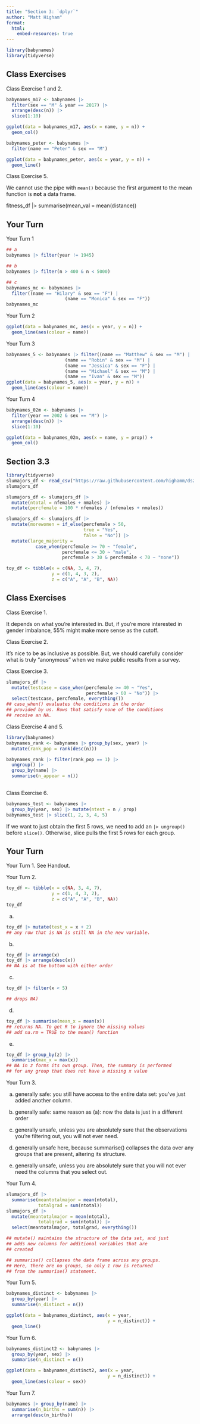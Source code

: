 ```yaml
---
title: "Section 3: `dplyr`"
author: "Matt Higham"
format: 
  html:
    embed-resources: true
---
```


```r
library(babynames)
library(tidyverse)
```

## Class Exercises 

Class Exercise 1 and 2.

```r
babynames_m17 <- babynames |>
  filter(sex == "M" & year == 2017) |>
  arrange(desc(n)) |>
  slice(1:10)

ggplot(data = babynames_m17, aes(x = name, y = n)) +
  geom_col()

babynames_peter <- babynames |>
  filter(name == "Peter" & sex == "M")

ggplot(data = babynames_peter, aes(x = year, y = n)) +
  geom_line()
```

Class Exercise 5.

We cannot use the pipe with `mean()` because the first argument to the mean function is __not__ a data frame. 

fitness_df |> summarise(mean_val = mean(distance))

## Your Turn

Your Turn 1

```r
## a
babynames |> filter(year != 1945)

## b
babynames |> filter(n > 400 & n < 5000)

## c
babynames_mc <- babynames |>
  filter((name == "Hilary" & sex == "F") |
                      (name == "Monica" & sex == "F"))
babynames_mc
```

Your Turn 2

```r
ggplot(data = babynames_mc, aes(x = year, y = n)) +
  geom_line(aes(colour = name))
```

Your Turn 3

```r
babynames_5 <- babynames |> filter((name == "Matthew" & sex == "M") |
                      (name == "Robin" & sex == "M") |
                      (name == "Jessica" & sex == "F") |
                      (name == "Michael" & sex == "M") |
                      (name == "Ivan" & sex == "M"))
ggplot(data = babynames_5, aes(x = year, y = n)) +
  geom_line(aes(colour = name))
```

Your Turn 4

```r
babynames_02m <- babynames |>
  filter(year == 2002 & sex == "M") |>
  arrange(desc(n)) |>
  slice(1:10)

ggplot(data = babynames_02m, aes(x = name, y = prop)) +
  geom_col()
```

## Section 3.3

```r
library(tidyverse)
slumajors_df <- read_csv("https://raw.githubusercontent.com/highamm/ds234_quarto/main/data_online/SLU_Majors_17_21.csv")
slumajors_df

slumajors_df <- slumajors_df |>
  mutate(ntotal = nfemales + nmales) |>
  mutate(percfemale = 100 * nfemales / (nfemales + nmales))

slumajors_df <- slumajors_df |>
  mutate(morewomen = if_else(percfemale > 50,
                             true = "Yes",
                             false = "No")) |>
  mutate(large_majority =
           case_when(percfemale >= 70 ~ "female",
                     percfemale <= 30 ~ "male",
                     percfemale > 30 & percfemale < 70 ~ "none"))

toy_df <- tibble(x = c(NA, 3, 4, 7),
                 y = c(1, 4, 3, 2),
                 z = c("A", "A", "B", NA))
```

## Class Exercises

Class Exercise 1.

It depends on what you're interested in. But, if you're more interested in gender imbalance, 55% might make more sense as the cutoff.

Class Exercise 2. 

It's nice to be as inclusive as possible. But, we should carefully consider what is truly "anonymous" when we make public results from a survey.

Class Exercise 3.

```r
slumajors_df |>
  mutate(testcase = case_when(percfemale >= 40 ~ "Yes",
                              percfemale > 60 ~ "No")) |>
  select(testcase, percfemale, everything())
## case_when() evaluates the conditions in the order
## provided by us. Rows that satisfy none of the conditions
## receive an NA.
```

Class Exercise 4 and 5.

```r
library(babynames)
babynames_rank <- babynames |> group_by(sex, year) |>
  mutate(rank_pop = rank(desc(n)))

babynames_rank |> filter(rank_pop == 1) |>
  ungroup() |>
  group_by(name) |>
  summarise(n_appear = n())
  
```

Class Exercise 6.

```r
babynames_test <- babynames |>
  group_by(year, sex) |> mutate(ntest = n / prop)
babynames_test |> slice(1, 2, 3, 4, 5)
```

If we want to just obtain the first 5 rows, we need to add an `|> ungroup()` before `slice()`. Otherwise, slice pulls the first 5 rows for each group.

## Your Turn

Your Turn 1. See Handout.

Your Turn 2.

```r
toy_df <- tibble(x = c(NA, 3, 4, 7),
                 y = c(1, 4, 3, 2),
                 z = c("A", "A", "B", NA))
toy_df
```

a.

```r
toy_df |> mutate(test_x = x + 2)
## any row that is NA is still NA in the new variable.
```

b. 

```r
toy_df |> arrange(x)
toy_df |> arrange(desc(x))
## NA is at the bottom with either order
```
c. 

```r
toy_df |> filter(x < 5)

## drops NA)
```

d. 

```r
toy_df |> summarise(mean_x = mean(x))
## returns NA. To get R to ignore the missing values
## add na.rm = TRUE to the mean() function
```

e. 

```r
toy_df |> group_by(z) |>
  summarise(max_x = max(x))
## NA in z forms its own group. Then, the summary is performed
## for any group that does not have a missing x value
```

Your Turn 3.

a. generally safe: you still have access to the entire data set: you've just added another column.

b. generally safe: same reason as (a): now the data is just in a different order

c. generally unsafe, unless you are absolutely sure that
the observations you're filtering out, you will not ever need.

d. generally unsafe here, because summarise() collapses the data over any groups that are present, altering its structure.

e. generally unsafe, unless you are absolutely sure that you will not ever need the columns that you select out.

Your Turn 4.

```r
slumajors_df |>
  summarise(meantotalmajor = mean(ntotal),
            totalgrad = sum(ntotal)) 
slumajors_df |>
  mutate(meantotalmajor = mean(ntotal),
            totalgrad = sum(ntotal)) |>
  select(meantotalmajor, totalgrad, everything())

## mutate() maintains the structure of the data set, and just
## adds new columns for additional variables that are
## created

## summarise() collapses the data frame across any groups.
## Here, there are no groups, so only 1 row is returned
## from the summarise() statement.
```

Your Turn 5.

```r
babynames_distinct <- babynames |>
  group_by(year) |>
  summarise(n_distinct = n())

ggplot(data = babynames_distinct, aes(x = year,
                                      y = n_distinct)) +
  geom_line()
```

Your Turn 6.


```r
babynames_distinct2 <- babynames |>
  group_by(year, sex) |>
  summarise(n_distinct = n())

ggplot(data = babynames_distinct2, aes(x = year,
                                      y = n_distinct)) +
  geom_line(aes(colour = sex))
```

Your Turn 7.

```r
babynames |> group_by(name) |>
  summarise(n_births = sum(n)) |>
  arrange(desc(n_births))
```

